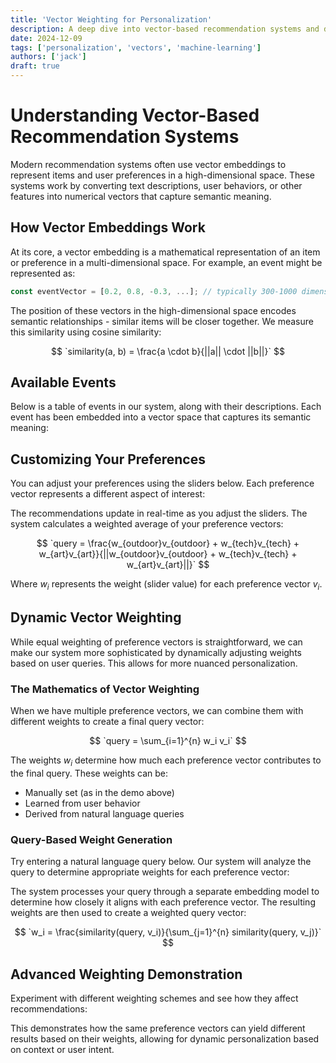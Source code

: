 ```yaml
---
title: 'Vector Weighting for Personalization'
description: A deep dive into vector-based recommendation systems and dynamic preference weighting.
date: 2024-12-09
tags: ['personalization', 'vectors', 'machine-learning']
authors: ['jack']
draft: true
---
```



# Understanding Vector-Based Recommendation Systems

Modern recommendation systems often use vector embeddings to represent items and user preferences in a high-dimensional space. These systems work by converting text descriptions, user behaviors, or other features into numerical vectors that capture semantic meaning.

## How Vector Embeddings Work

At its core, a vector embedding is a mathematical representation of an item or preference in a multi-dimensional space. For example, an event might be represented as:

```typescript
const eventVector = [0.2, 0.8, -0.3, ...]; // typically 300-1000 dimensions
```

The position of these vectors in the high-dimensional space encodes semantic relationships - similar items will be closer together. We measure this similarity using cosine similarity:

$$
`similarity(a, b) = \frac{a \cdot b}{||a|| \cdot ||b||}`
$$

## Available Events

Below is a table of events in our system, along with their descriptions. Each event has been embedded into a vector space that captures its semantic meaning:

<EventTable />

## Customizing Your Preferences

You can adjust your preferences using the sliders below. Each preference vector represents a different aspect of interest:

<PreferenceDemo />

The recommendations update in real-time as you adjust the sliders. The system calculates a weighted average of your preference vectors:

$$
`query = \frac{w_{outdoor}v_{outdoor} + w_{tech}v_{tech} + w_{art}v_{art}}{||w_{outdoor}v_{outdoor} + w_{tech}v_{tech} + w_{art}v_{art}||}`
$$

Where $w_i$ represents the weight (slider value) for each preference vector $v_i$.

## Dynamic Vector Weighting

While equal weighting of preference vectors is straightforward, we can make our system more sophisticated by dynamically adjusting weights based on user queries. This allows for more nuanced personalization.

### The Mathematics of Vector Weighting

When we have multiple preference vectors, we can combine them with different weights to create a final query vector:

$$
`query = \sum_{i=1}^{n} w_i v_i`
$$

The weights $w_i$ determine how much each preference vector contributes to the final query. These weights can be:

- Manually set (as in the demo above)
- Learned from user behavior
- Derived from natural language queries

### Query-Based Weight Generation

Try entering a natural language query below. Our system will analyze the query to determine appropriate weights for each preference vector:

<QueryDemo />

The system processes your query through a separate embedding model to determine how closely it aligns with each preference vector. The resulting weights are then used to create a weighted query vector:

$$
`w_i = \frac{similarity(query, v_i)}{\sum_{j=1}^{n} similarity(query, v_j)}`
$$

## Advanced Weighting Demonstration

Experiment with different weighting schemes and see how they affect recommendations:

<WeightedDemo />

This demonstrates how the same preference vectors can yield different results based on their weights, allowing for dynamic personalization based on context or user intent.
